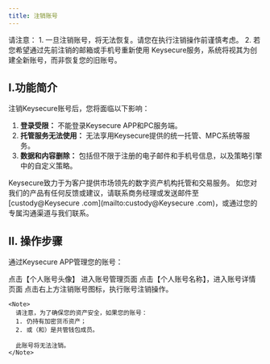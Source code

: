 ```yaml
---
title: 注销账号
---
```

<Note>
请注意：
1. 一旦注销账号，将无法恢复。请您在执行注销操作前谨慎考虑。
2. 若您希望通过先前注销的邮箱或手机号重新使用 Keysecure服务，系统将视其为创建全新账号，而非恢复您的旧账号。
</Note>

## I.**功能简介**

注销Keysecure账号后，您将面临以下影响：

1. **登录受限：** 不能登录Keysecure APP和PC服务端。 
2. **托管服务无法使用：** 无法享用Keysecure提供的统一托管、MPC系统等服务。
3. **数据和内容删除：** 包括但不限于注册的电子邮件和手机号信息，以及策略引擎中的自定义策略。


Keysecure致力于为客户提供市场领先的数字资产机构托管和交易服务。
如您对我们的产品有任何反馈或建议，请联系商务经理或发送邮件至 [custody@Keysecure .com](mailto:custody@Keysecure .com)，或通过您的专属沟通渠道与我们联系。


## II. 操作步骤

通过Keysecure APP管理您的账号：

<Steps>
  <Step title="个人中心">
    点击【个人账号头像】 进入账号管理页面
  </Step>

  <Step title="账号详情">
    点击【个人账号名称】，进入账号详情页面
  </Step>

  <Step title="注销账号">
    点击右上方注销账号图标，执行账号注销操作。

    <Note>
      请注意，为了确保您的资产安全，如果您的账号：
      1. 仍持有加密货币资产；
      2. 或（和）是共管钱包成员。

      此账号将无法注销。
    </Note>
  </Step>
</Steps>
